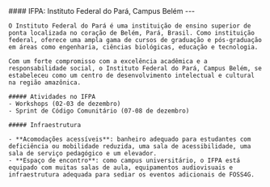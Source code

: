 
<div className={`grid grid-cols-1 mb-4 gap-4 ${!props.isEmbed && "mt-4 sm:grid-cols-12"}`}>
  <div className={!props.isEmbed && "sm:col-span-5"}>
    <div className="max-h-96">
    <Carousel
        images={[
          {
            image: Ifpa2,
          },
          {
            image: Ifpa1,
          },
          {
            image: Ifpa3,
          },
        ]}
      />
    </div>

  </div>
  <div className={!props.isEmbed && "sm:col-span-7"}>
    #### IFPA: Instituto Federal do Pará, Campus Belém
    ---

    O Instituto Federal do Pará é uma instituição de ensino superior de ponta localizada no coração de Belém, Pará, Brasil. Como instituição federal, oferece uma ampla gama de cursos de graduação e pós-graduação em áreas como engenharia, ciências biológicas, educação e tecnologia.

    Com um forte compromisso com a excelência acadêmica e a responsabilidade social, o Instituto Federal do Pará, Campus Belém, se estabeleceu como um centro de desenvolvimento intelectual e cultural na região amazônica.

    ##### Atividades no IFPA
    - Workshops (02-03 de dezembro)
    - Sprint de Código Comunitário (07-08 de dezembro)

    ##### Infraestrutura

    - **Acomodações acessíveis**: banheiro adequado para estudantes com deficiência ou mobilidade reduzida, uma sala de acessibilidade, uma sala de serviço pedagógico e um elevador.
    - **Espaço de encontro**: como campus universitário, o IFPA está equipado com muitas salas de aula, equipamentos audiovisuais e infraestrutura adequada para sediar os eventos adicionais de FOSS4G.
  </div>
</div>
